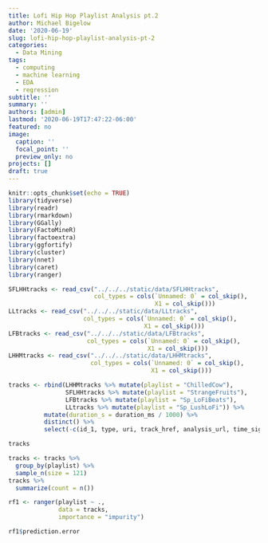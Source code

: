 ```yaml
---
title: Lofi Hip Hop Playlist Analysis pt.2
author: Michael Bigelow
date: '2020-06-19'
slug: lofi-hip-hop-playlist-analysis-pt-2
categories:
  - Data Mining
tags:
  - computing
  - machine learning
  - EDA
  - regression
subtitle: ''
summary: ''
authors: [admin]
lastmod: '2020-06-19T17:47:22-06:00'
featured: no
image:
  caption: ''
  focal_point: ''
  preview_only: no
projects: []
draft: true
---
```


```r
knitr::opts_chunk$set(echo = TRUE)
library(tidyverse)
library(readr)
library(rmarkdown)
library(GGally)
library(FactoMineR)
library(factoextra)
library(ggfortify)
library(cluster)
library(nnet)
library(caret)
library(ranger)
```


```r
SFLHHtracks <- read_csv("../../../static/data/SFLHHtracks", 
                        col_types = cols(`Unnamed: 0` = col_skip(), 
                                         X1 = col_skip()))
LLtracks <- read_csv("../../../static/data/LLtracks", 
                     col_types = cols(`Unnamed: 0` = col_skip(), 
                                      X1 = col_skip()))
LFBtracks <- read_csv("../../../static/data/LFBtracks", 
                      col_types = cols(`Unnamed: 0` = col_skip(),
                                       X1 = col_skip()))
LHHMtracks <- read_csv("../../../static/data/LHHMtracks", 
                       col_types = cols(`Unnamed: 0` = col_skip(),
                                        X1 = col_skip()))
```

```r
tracks <- rbind(LHHMtracks %>% mutate(playlist = "ChilledCow"), 
                SFLHHtracks %>% mutate(playlist = "StrangeFruits"),
                LFBtracks %>% mutate(playlist = "Sp_LoFiBeats"),
                LLtracks %>% mutate(playlist = "Sp_LushLoFi")) %>% 
          mutate(duration_s = duration_ms / 1000) %>%
          distinct() %>%
          select(-c(id_1, type, uri, track_href, analysis_url, time_signature, duration_ms, id), id) 

tracks
```

```r
tracks <- tracks %>%
  group_by(playlist) %>%
  sample_n(size = 121) 
tracks %>%
  summarize(count = n())
```

```r
rf1 <- ranger(playlist ~ .,
              data = tracks,
              importance = "impurity")
```

```r
rf1$prediction.error
```

